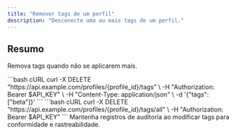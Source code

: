 ```yaml
---
title: "Remover tags de um perfil"
description: "Desconecte uma ou mais tags de um perfil."
---
```


## Resumo

Remova tags quando não se aplicarem mais.

<Steps>
<Step title="Remover tags específicas">
  <RequestExample>
  ```bash cURL
  curl -X DELETE "https://api.example.com/profiles/{profile_id}/tags" \
    -H "Authorization: Bearer $API_KEY" \
    -H "Content-Type: application/json" \
    -d '{"tags": ["beta"]}'
  ```
  </RequestExample>
</Step>

<Step title="Remover todas as tags">
  <RequestExample>
  ```bash cURL
  curl -X DELETE "https://api.example.com/profiles/{profile_id}/tags/all" \
    -H "Authorization: Bearer $API_KEY"
  ```
  </RequestExample>
</Step>
</Steps>

<Info>
Mantenha registros de auditoria ao modificar tags para conformidade e rastreabilidade.
</Info>
